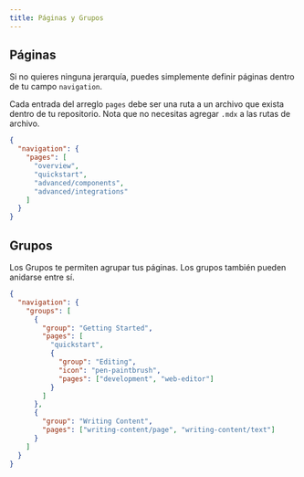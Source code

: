 ```yaml
---
title: Páginas y Grupos
---
```


## Páginas

Si no quieres ninguna jerarquía, puedes simplemente definir páginas dentro de tu campo `navigation`.

Cada entrada del arreglo `pages` debe ser una ruta a un archivo que exista dentro de tu repositorio.
Nota que no necesitas agregar `.mdx` a las rutas de archivo.

```json
{
  "navigation": {
    "pages": [
      "overview",
      "quickstart",
      "advanced/components",
      "advanced/integrations"
    ]
  }
}
```

## Grupos

Los Grupos te permiten agrupar tus páginas. Los grupos también pueden anidarse entre sí.

```json
{
  "navigation": {
    "groups": [
      {
        "group": "Getting Started",
        "pages": [
          "quickstart",
          {
            "group": "Editing",
            "icon": "pen-paintbrush",
            "pages": ["development", "web-editor"]
          }
        ]
      },
      {
        "group": "Writing Content",
        "pages": ["writing-content/page", "writing-content/text"]
      }
    ]
  }
}
```
